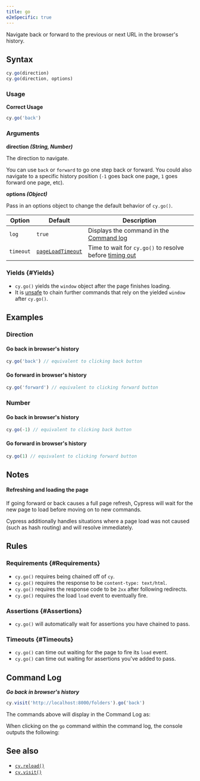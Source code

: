 ```yaml
---
title: go
e2eSpecific: true
---
```


Navigate back or forward to the previous or next URL in the browser's history.

## Syntax

```javascript
cy.go(direction)
cy.go(direction, options)
```

### Usage

<Icon name="check-circle" color="green" /> **Correct Usage**

```javascript
cy.go('back')
```

### Arguments

<Icon name="angle-right" /> **direction _(String, Number)_**

The direction to navigate.

You can use `back` or `forward` to go one step back or forward. You could also
navigate to a specific history position (`-1` goes back one page, `1` goes
forward one page, etc).

<Icon name="angle-right" /> **options _(Object)_**

Pass in an options object to change the default behavior of `cy.go()`.

| Option    | Default                                                        | Description                                                                              |
| --------- | -------------------------------------------------------------- | ---------------------------------------------------------------------------------------- |
| `log`     | `true`                                                         | Displays the command in the [Command log](/guides/core-concepts/cypress-app#Command-Log) |
| `timeout` | [`pageLoadTimeout`](/guides/references/configuration#Timeouts) | Time to wait for `cy.go()` to resolve before [timing out](#Timeouts)                     |

### Yields [<Icon name="question-circle"/>](/guides/core-concepts/introduction-to-cypress#Subject-Management) {#Yields}

- `cy.go()` yields the `window` object after the page finishes loading.
- It is [unsafe](/guides/core-concepts/retry-ability#Only-queries-are-retried)
  to chain further commands that rely on the yielded `window` after `cy.go()`.

## Examples

### Direction

#### Go back in browser's history

```javascript
cy.go('back') // equivalent to clicking back button
```

#### Go forward in browser's history

```javascript
cy.go('forward') // equivalent to clicking forward button
```

### Number

#### Go back in browser's history

```javascript
cy.go(-1) // equivalent to clicking back button
```

#### Go forward in browser's history

```javascript
cy.go(1) // equivalent to clicking forward button
```

## Notes

#### Refreshing and loading the page

If going forward or back causes a full page refresh, Cypress will wait for the
new page to load before moving on to new commands.

Cypress additionally handles situations where a page load was not caused (such
as hash routing) and will resolve immediately.

## Rules

### Requirements [<Icon name="question-circle"/>](/guides/core-concepts/introduction-to-cypress#Chains-of-Commands) {#Requirements}

- `cy.go()` requires being chained off of `cy`.
- `cy.go()` requires the response to be `content-type: text/html`.
- `cy.go()` requires the response code to be `2xx` after following redirects.
- `cy.go()` requires the load `load` event to eventually fire.

### Assertions [<Icon name="question-circle"/>](/guides/core-concepts/introduction-to-cypress#Assertions) {#Assertions}

- `cy.go()` will automatically wait for assertions you have chained to pass.

### Timeouts [<Icon name="question-circle"/>](/guides/core-concepts/introduction-to-cypress#Timeouts) {#Timeouts}

- `cy.go()` can time out waiting for the page to fire its `load` event.
- `cy.go()` can time out waiting for assertions you've added to pass.

## Command Log

**_Go back in browser's history_**

```javascript
cy.visit('http://localhost:8000/folders').go('back')
```

The commands above will display in the Command Log as:

<DocsImage
  src="/img/api/go/test-showing-go-back-browser-button.png"
  alt="Command Log go"
/>

When clicking on the `go` command within the command log, the console outputs
the following:

<DocsImage
  src="/img/api/go/window-is-logged-when-go-back-in-browser-history.png"
  alt="console Log go"
/>

## See also

- [`cy.reload()`](/api/commands/reload)
- [`cy.visit()`](/api/commands/visit)

